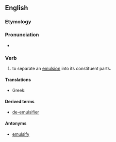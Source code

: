 ==English==

===Etymology===
{{prefix|de|emulsify}}

===Pronunciation===
* {{a|UK}} {{IPA|[diːˌɛˈmʌɫsɪfaɪ]|[diːˌɛˈmʊɫsɪfaɪ]}}

===Verb===
{{en-verb|de-emulsifies|de-emulsifying|de-emulsified}}

# to separate an [[emulsion]] into its constituent parts.

====Translations====
{{trans-top|separate an emulsion}}
* Greek: {{t|el|απογαλακτωματοποιώ|tr=apogalaktomatopoió}}
{{trans-mid}}
{{trans-bottom}}

====Derived terms====
* [[de-emulsifier]]

====Antonyms====
* [[emulsify]]